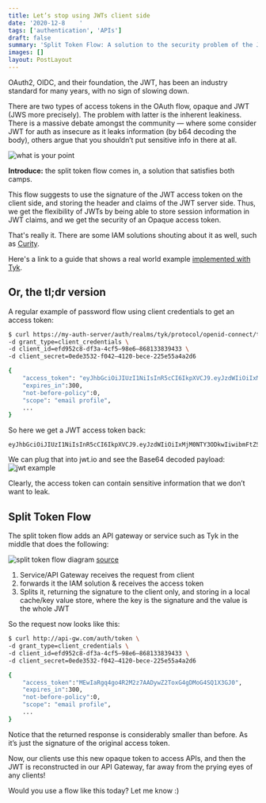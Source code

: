 ```yaml
---
title: Let’s stop using JWTs client side
date: '2020-12-8    '
tags: ['authentication', 'APIs']
draft: false
summary: 'Split Token Flow: A solution to the security problem of the JWT'
images: []
layout: PostLayout
---
```


OAuth2, OIDC, and their foundation, the JWT, has been an industry standard for many years, with no sign of slowing down.

There are two types of access tokens in the OAuth flow, opaque and JWT (JWS more precisely). The problem with latter is the inherent leakiness. There is a massive debate amongst the community — where some consider JWT for auth as insecure as it leaks information (by b64 decoding the body), others argue that you shouldn’t put sensitive info in there at all.

![what is your point](https://miro.medium.com/max/1024/0*sd_qj8yZO8VH_ptc)

**Introduce:** the split token flow comes in, a solution that satisfies both camps.

This flow suggests to use the signature of the JWT access token on the client side, and storing the header and claims of the JWT server side. Thus, we get the flexibility of JWTs by being able to store session information in JWT claims, and we get the security of an Opaque access token.

That's really it. There are some IAM solutions shouting about it as well, such as [Curity][1].

Here's a link to a guide that shows a real world example [implemented with Tyk][2].

## Or, the tl;dr version

A regular example of password flow using client credentials to get an access token:

```bash
$ curl https://my-auth-server/auth/realms/tyk/protocol/openid-connect/token \
-d grant_type=client_credentials \
-d client_id=efd952c8-df3a-4cf5–98e6–868133839433 \
-d client_secret=0ede3532-f042–4120-bece-225e55a4a2d6

{
    "access_token": "eyJhbGciOiJIUzI1NiIsInR5cCI6IkpXVCJ9.eyJzdWIiOiIxMjM0NTY3ODkwIiwibmFtZSI6IkpvaG4gRG9lIiwiaWF0IjoxNTE2MjM5MDIyLCJlbWFpbCI6ImhlbGxvQHdvcmxkLmNvbSJ9.EwIaRgq4go4R2M2z7AADywZ2ToxG4gDMoG4SQ1X3GJ0",
    "expires_in":300,
    "not-before-policy":0,
    "scope": "email profile",
    ...
}
```

So here we get a JWT access token back:

```
eyJhbGciOiJIUzI1NiIsInR5cCI6IkpXVCJ9.eyJzdWIiOiIxMjM0NTY3ODkwIiwibmFtZSI6IkpvaG4gRG9lIiwiaWF0IjoxNTE2MjM5MDIyLCJlbWFpbCI6ImhlbGxvQHdvcmxkLmNvbSJ9.MEwIaRgq4go4R2M2z7AADywZ2ToxG4gDMoG4SQ1X3GJ0
```

We can plug that into jwt.io and see the Base64 decoded payload:
![jwt example](https://miro.medium.com/max/1400/1*5fmlA76gXX9h9Aso8Qyb5A.png)

Clearly, the access token can contain sensitive information that we don’t want to leak.

## Split Token Flow

The split token flow adds an API gateway or service such as Tyk in the middle that does the following:

![split token flow diagram](https://curity.io/images/resources/architect/api-security/split-token-flow.svg?v=20210408)
[source][1]

1. Service/API Gateway receives the request from client
2. forwards it the IAM solution & receives the access token
3. Splits it, returning the signature to the client only, and storing in a local cache/key value store, where the key is the signature and the value is the whole JWT

So the request now looks like this:

```bash
$ curl http://api-gw.com/auth/token \
-d grant_type=client_credentials \
-d client_id=efd952c8-df3a-4cf5–98e6–868133839433 \
-d client_secret=0ede3532-f042–4120-bece-225e55a4a2d6

{
    "access_token":"MEwIaRgq4go4R2M2z7AADywZ2ToxG4gDMoG4SQ1X3GJ0",
    "expires_in":300,
    "not-before-policy":0,
    "scope": "email profile",
    ...
}
```

Notice that the returned response is considerably smaller than before. As it’s just the signature of the original access token.

Now, our clients use this new opaque token to access APIs, and then the JWT is reconstructed in our API Gateway, far away from the prying eyes of any clients!

Would you use a flow like this today? Let me know :)

[1]: https://curity.io/resources/learn/split-token-pattern/
[2]: https://sedkyaboushamalah-78619.medium.com/lets-stop-using-jwts-client-side-20df56791b47
